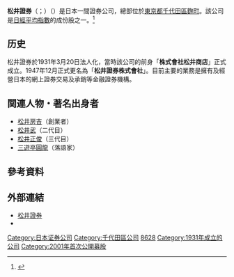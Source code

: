 {{expand|time=2015-01-17T08:39:29+00:00}}
{{Infobox company
| company_name     = 松井證券株式會社
| company_name_en  = Matsui Securities Co., Ltd.
| company_logo     = [[File:Matsui_logo.gif|150px]]
| caption          = 
| company_type     = [[上市公司|上市公司]]、[[株式會社|株式會社]]<br>（{{tyo|8628}}）
| genre            = 
| fate             = 
| predecessor      = 
| successor        = 
| foundation       = {{Start date|1931|3|20}}
| founder          = 
| defunct          = 
| location_city    = [[東京都|東京都]]
| location_country = {{JPN}}
| location         = 
| locations        = 
| area_served      = 
| key_people       = 松井道夫（社長）<ref name="google finance">{{cite web |url=http://www.google.com/finance?q=TYO:8628 |title=MATSUI SECURITIES CO., LTD |publisher=Google, Inc. |accessdate=2015年1月17日 |archive-date=2016年4月17日 |archive-url=https://web.archive.org/web/20160417064035/http://www.google.com/finance?q=TYO:8628 |dead-url=no }}</ref>
| industry         = [[證券公司|證券公司]]
| products         = 
| services         = 
| revenue          = {{decrease}} 243.46億[[日圓|日圓]]（2010年3月）
| operating_income = 
| net_income       = {{increase}} 76.61億[[日圓|日圓]]（2010年3月）
| aum              = 
| assets           = 742.03億[[日圓|日圓]]（2010年3月）<ref name="profile">{{cite web |url=http://www.matsui.co.jp/ir/en/corporate/profile.html |title=Profile |access-date=2015-01-17 |archive-date=2016-08-07 |archive-url=https://web.archive.org/web/20160807163513/http://www.matsui.co.jp/ir/en/corporate/profile.html |dead-url=no }}</ref>
| equity           = 
| owner            = 
| num_employees    = 108人
| parent           = 
| divisions        = 
| subsid           = 
| homepage         = {{URL|http://www.matsui.co.jp/}}
| footnotes        = 
| intl             = 
}}

'''松井證券'''（{{lang-ja|松井証券}}；{{lang-en|Matsui Securities}}）（{{tyo|8628}}）是日本一間證券公司，總部位於[[東京都|東京都]][[千代田區|千代田區]][[麴町|麴町]]。該公司是[[日經平均指數|日經平均指數]]的成份股之一。<ref>{{cite web|url=http://e.nikkei.com/e/app/fr/market/constituents.aspx?INDEX=NAVG|title=Nikkei Constituents|publisher=NIKKEI|accessdate=2015年1月17日|archive-date=2012年7月22日|archive-url=https://www.webcitation.org/69MC9UfqV?url=http://e.nikkei.com/e/app/fr/market/constituents.aspx?INDEX=NAVG|dead-url=no}}</ref>

==历史==
松井證券於1931年3月20日法人化，當時該公司的前身「'''株式會社松井商店'''」正式成立。1947年12月正式更名為「'''松井證券株式會社'''」。目前主要的業務是擁有及經營日本的網上證券交易及承銷等金融證券機構。

== 関連人物・著名出身者 ==
*[[松井房吉|松井房吉]]（創業者）
*[[松井武|松井武]]（二代目）
*[[松井正俊|松井正俊]]（三代目）
*[[三遊亭圓龍|三遊亭圓龍]]（落語家）

==參考資料==
{{Reflist}}

==外部連結==
* [http://www.matsui.co.jp/ 松井證券] {{Wayback|url=http://www.matsui.co.jp/ |date=20210331000102 }} {{ja icon}}
* {{Twitter|Matsui06}}

{{日經平均指數}}
{{日本证券公司}}
{{Authority control}}
[[Category:日本证券公司|Category:日本证券公司]]
[[Category:千代田區公司|Category:千代田區公司]]
[[Category:日經平均指數|8628]]
[[Category:1931年成立的公司|Category:1931年成立的公司]]
[[Category:2001年首次公開募股|Category:2001年首次公開募股]]